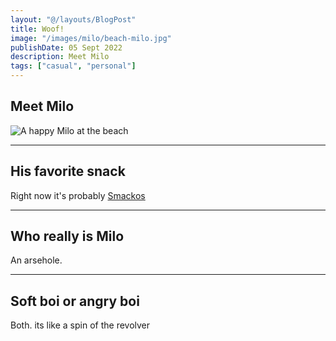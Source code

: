 ```yaml
---
layout: "@/layouts/BlogPost"
title: Woof!
image: "/images/milo/beach-milo.jpg"
publishDate: 05 Sept 2022
description: Meet Milo
tags: ["casual", "personal"]
---
```



## Meet Milo

<Image src={beachMilo} alt="A happy Milo at the beach"/>

---

## His favorite snack

Right now it's probably [Smackos](https://www.amazon.co.uk/Pedigree-Schmackos-Treats-Variety-Strips/dp/B082VLVSTT/ref=asc_df_B082VLVSTT/?tag=googshopuk-21&linkCode=df0&hvadid=394280480848&hvpos=&hvnetw=g&hvrand=666234458372278263&hvpone=&hvptwo=&hvqmt=&hvdev=c&hvdvcmdl=&hvlocint=&hvlocphy=1006548&hvtargid=pla-929818965727&psc=1&th=1&psc=1&tag=&ref=&adgrpid=82722463620&hvpone=&hvptwo=&hvadid=394280480848&hvpos=&hvnetw=g&hvrand=666234458372278263&hvqmt=&hvdev=c&hvdvcmdl=&hvlocint=&hvlocphy=1006548&hvtargid=pla-929818965727)

---

## Who really is Milo

An arsehole.


---

## Soft boi or angry boi

Both. its like a spin of the revolver

